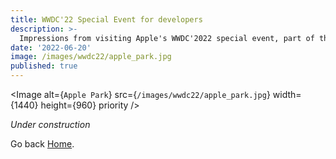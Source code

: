 ```yaml
---
title: WWDC'22 Special Event for developers
description: >-
  Impressions from visiting Apple's WWDC'2022 special event, part of the WWDC'22 conference.
date: '2022-06-20'
image: /images/wwdc22/apple_park.jpg
published: true
---
```


<Image
  alt={`Apple Park`}
  src={`/images/wwdc22/apple_park.jpg`}
  width={1440}
  height={960}
  priority
/>

_Under construction_

<!-- ## How it's all started

As I've had a chance to visit WWDC before, I could not resist.

### Developer Mode

iOS is adding a new mode called Developer Mode. -->

Go back [Home](/).

